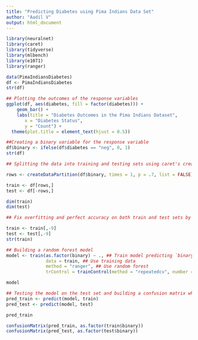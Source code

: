 ```yaml
---
title: "Predicting Diabetes using Pima Indians Data Set"
author: "Aadil V"
output: html_document
---
```

```r
library(neuralnet)
library(caret)
library(tidyverse)
library(mlbench)
library(e1071)
library(ranger)

```
```r
data(PimaIndiansDiabetes)
df <- PimaIndiansDiabetes
str(df)

## Plotting the outcomes of the response variables
ggplot(df, aes(diabetes, fill = factor(diabetes))) +
    geom_bar() +
    labs(title = "Diabetes Outcomes in the Pima Indians Dataset",
       x = "Diabetes Status", 
       y = "Count") +
  theme(plot.title = element_text(hjust = 0.5))

##Creating a binary variable for the response variable
df$binary <- ifelse(df$diabetes == "neg", 0, 1)
str(df)

```
```r
## Splitting the data into training and testing sets using caret's createDataPartition function.

rows <- createDataPartition(df$binary, times = 1, p = .7, list = FALSE)

train <- df[rows,]
test <- df[-rows,]

dim(train)
dim(test)
```
```r
## Fix overfitting and perfect accuracy on both train and test sets by removing diabetes column

train <- train[,-9]
test <- test[,-9]
str(train)


```

```r
## Building a random forest model
model <- train(as.factor(binary) ~ ., ## Train model predicting `binary` based on all other variables
               data = train, ## Use training data
               method = "ranger", ## Use random forest
               trControl = trainControl(method = "repeatedcv", number = 2, repeats = 2)) ## Use repeated cross validation with 2 folds and 2 repeats

model

```

```r
## Testing the model on the test set and building a confusion matrix where 0 represents  diabetes negative and 1 represents diabetes positive
pred_train <- predict(model, train)
pred_test <- predict(model, test)

pred_train

confusionMatrix(pred_train, as.factor(train$binary))
confusionMatrix(pred_test, as.factor(test$binary))

```
